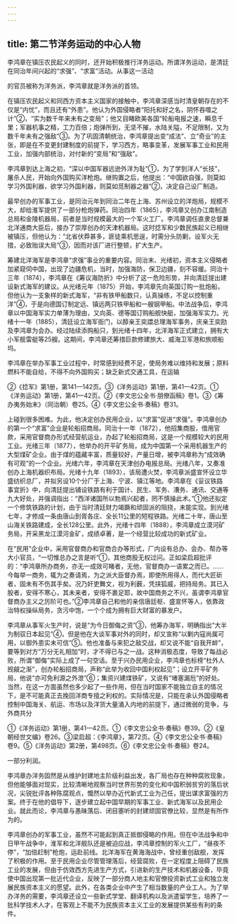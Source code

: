 ```yaml
---
---
---
```

title: 第二节洋务运动的中心人物
---



李鸿章在镇压农民起义的同时，还开始积极推行洋务运动。所谓洋务运动，是清廷在同治年间兴起的“求强”、“求富”活动。从事这一活动

的官员被称为洋务派，李鸿章就是洋务派的首领。

在镇压农民起义和同西方资本主义国家的接触中，李鸿章深感当时清皇朝存在的不仅是“内忧”，而且还有“外患”。他认为外国侵略者“阳托和好之名，阴怀吞噬之计”②，“实为数千年来未有之变局”；他又目睹欧美各国“轮船电报之速，瞬息千里；军器机事之精，工力百倍；炮弹所到，无坚不摧，水陆关隘，不足限制，又为数千年未有之强敌”③。为了巩固清朝统治，李鸿章提出变“成法”、立“奇业”的主张，即是在不变更封建制度的前提下，学习西方，略事变革，发展军事工业和民用工业，加强内部统治，对付新的“变局”和“强敌”。

李鸿章到达上海之初，“深以中国军器远逊外洋为耻”①，为了学到洋人“长技”，屠杀人民，开始向外国购买洋枪炮。继购置之后，他提出：“中国欲自强，则莫如学习外国利器，欲学习外国利器，则莫如觅制器之器”②，决定自己设厂制造。

最早创办的军事工业，是同治元年到同治二年在上海、苏州设立的洋炮局，规模不大，却给淮军提供了一部分枪炮弹药。同治四年（1865），李鸿章又创办江南制造总局和金陵机器局，前者是当时规模最大的一个军火工厂。李鸿章调任直隶总督兼北洋通商大臣后，接办了崇厚创办的天津机器局。这时捻军和少数民族起义已相继被镇压，但他认为：“北省伏莽甚多，匪徒乘机思逞，时需分头防剿，设军火无措，必致贻误大局”③，因而对该厂进行整顿，扩大生产。

筹建北洋海军是李鸿章“求强”事业的重要内容。同治末、光绪初，资本主义侵略者加紧窥伺中国，出现了边疆危机，当时，加强海防，保卫边疆，刻不容缓。同治十三年（1874），李鸿章在《筹议海防折》中分析了这一危险形势，并向清廷提出建设新式海军的建议。从光绪元年（1875）开始，李鸿章先向英国订购一批炮船，但他认为一支象样的新式海军，“非有铁甲船数只，认真操练，不足以控制重洋”④，于是向德国订制定远、镇远两只铁甲船和一艘钢甲船。中法战争后，李鸿章以中国海军实力单薄为理由，又向英、德等国订购船舰快艇，加强海军实力。光绪十一年（1885），清廷设立海军衙门，以醇亲王奕譞总理海军事务，庆亲王奕劻及李鸿章为会办。经过陆续添购船只，到光绪十四年，北洋海军正式建立，拥有大小军舰雷艇等25艘。这期间，李鸿章还筹措巨款修建旅大、威海卫军港和旅顺船坞。

李鸿章在举办军事工业过程中，时常感到经费不足，使局务难以维持和发展；原料燃料不能自给，不得不向外国购买；缺乏新式交通工具，在运输

②《捻军》第1册，第141—142页。③《洋务运动》第1册，第41—42页。①《洋务运动》第1册，第41—42页。②《李文忠公全书·朋僚函稿》卷1。③《筹办夷务始末》（同治朝）卷25。④《李文忠公全书·奏稿》卷31。

上碰到很多困难。为此，他决定创办民用企业，以“求富”促进“求强”。李鸿章创办的第一个“求富”企业是轮船招商局。同治十一年（1872），他招集商股，借用官款，采用官督商办形式经营航运业，办起了轮船招商局，这是一个规模较大的民用工业。光绪三年（1877），他举办的开平矿务局，成为中国第一个采用机器生产的大型煤矿企业。由于煤的蕴藏丰富，质量较好，产量日增，被李鸿章称为“成效确有可观”的一个企业。光绪六年，李鸿章在天津创办电报总局。光绪八年，又奏准创办上海机器织布局。光绪十九年（1893），该局遭火焚，李鸿章派盛宣怀设立华盛纺织总厂，并拟另设10个分厂于上海、宁波、镇江等地。李鸿章在《妥议铁路事宜折》中，向清廷提出铺设铁路有利于国计、民生、军务、漕务、通讯、交通等九大好处，并强调指出：“西洋诸国所以勃焉兴起者，罔不慎操此术。”①他还拟定一个修筑铁路的计划，由于当时清廷财力竭蹶和顽固派的阻挠，未能实现。到光绪七年，才修成一条由唐山到胥各庄、全长11公里的短程铁路。光绪二十年，唐山至山海关铁路建成，全长128公里。此外，光绪十四年（1888），李鸿章成立漠河矿务局，开采黑龙江漠河金矿，成绩卓著，是一个经营比较成功的新式矿业。

在“民用”企业中，采用官督商办和官商合办等形式，厂内设有总办、会办、帮办等大小官员，“一切惟总办之言是听”①，其他商股无权过问。正如梁启超批评的：“李鸿章所办商务，亦无一成效可睹者，无他，官督商办一语累之而已。……今每举一商务，辄为之奏请焉，为之派大臣督办焉，即使所用得人，而代大匠斫者，固未有不伤其手矣。况乃奸吏舞文，视为利薮，凭挟狐威，把持局务。其已入股者，安得不寒心，其未来者，安得不裹足耶，故中国商务之不兴，虽谓李鸿章官督商办主义之厉阶可也。”②李鸿章自己和他的亲信唐廷枢、盛宣怀等人，依靠政治特权操纵局务，贪污中饱，一个个成为拥有巨大财富的暴发户。

李鸿章从事军火生产时，说是“为今日御侮之资”③，他筹办海军，明确指出“大半为制驭日本起见”④，但是他在大谈军事对外的同时，却又宣称“以剿内寇尚属可用，以御外患实未可信”⑤。他也准备与来犯之敌交战，却又说不能“自我开衅”，要等到对方“万分无礼相加”时，才不得已与之一战。这种消极态度，导致了每战必败，所谓“御侮”实际上成了一句空话。至于兴办民用企业，李鸿章也标榜“杜外人觊觎之渐”，创办轮船招商局，声称“此举为收回中国利权起见”；设立开平矿务局，他说“亦可免利源之外泄”⑥；集资兴建煤铁矿，又说有“堵塞漏卮”的好处。当然，在这一方面虽然也多少起了一些作用，但在当时国家不能独立自主的情况下，是不可能真正去挽回洋商专擅之利权的。实际情况是，只能在承认外国侵略者控制中国海关、航运、市场以及洋货大量涌入内地的前提下，通过微弱的竞争，与外商共分

①《洋务运动》第1册，第41—42页。①《李文忠公全书·奏稿》卷39。②《皇朝经世文编》卷26。③梁启超：《李鸿章》，第72页。④《李文忠公全书·奏稿》卷9。⑤《洋务运动》第2册，第498页。⑥《李文忠公全书·奏稿》卷24。

一部分利润。

李鸿章办洋务固然是从维护封建地主阶级利益出发，各厂局也存在种种腐败现象，但他能够面对现实，比较清晰地观察当时世界形势的变化和中国积弱贫穷的落后状况，尖锐批评各种陈腐观点，慨然以举办近代新式工业为己任，提出谋求富强的方案。终于在他的倡导下，逐步建立起中国早期的军事工业、新式海军以及民用企业。就此而论，李鸿章与愚昧落后、闭目塞听的封建顽固官僚比较，显然是有所作为的。

李鸿章创办的军事工业，虽然不可能起到真正抵御侵略的作用。但在中法战争和中日甲午战争中，淮军和北洋舰队还是被迫应战，李鸿章控制的军火工厂，“昼夜不停”，“加倍赶制”枪炮，运赴前线。北洋海军在黄海海战中，曾经重创敌舰，发挥了积极的作用。至于民用企业尽管管理落后，经营腐败，在一定程度上阻碍了民族工业的发展，但由于仿效西方先进生产方式，引进新的生产技术和机器设备，毕竟使中国出现第一批近代企业，反映了一部分商人地主和官僚投资新式工业和独立发展民族资本主义的愿望。此外，在各类企业中产生了相当数量的产业工人。为了举办洋务的需要，李鸿章还设立一些新式学堂、翻译机构以及派遣留学生，培养了一批科学技术人才，在客观上不能不为民族资本主义工业的发展提供某些有利的条件。